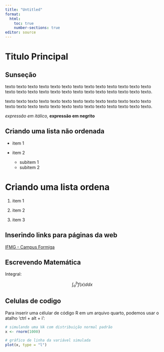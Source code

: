 ```yaml
---
title: "Untitled"
format:
  html: 
    toc: true
    number-sections: true
editor: source
---
```


# Titulo Principal 

## Sunseção

texto texto texto texto texto texto texto texto texto texto texto texto texto
texto texto texto texto texto texto texto texto texto texto texto texto texto.

texto texto texto texto texto texto texto texto texto texto texto texto texto
texto texto texto texto texto texto texto texto texto texto texto texto texto.

*expressão em itálico,* **expressão em negrito**


## Criando uma lista não ordenada

- item 1

- item 2

    - subitem 1
    - subitem 2
    
# Criando uma lista ordena

1. item 1
 
2. item 2

3. item 3


## Inserindo links para páginas da web

[IFMG - Campus Formiga](https://www.formiga.ifmg.edu.br/){target="_blank"}


## Escrevendo Matemática
Integral:

$$
\int_{a}^{b} f(x) ddx
$$


## Celulas de codigo

Para inserir uma célular  de código R em um arquivo quarto, podemos usar o atalho 'ctrl + alt + i':


```r
# simulando uma VA com distribuição normal padrão
x <- rnorm(1000)

# gráfico de linha da variável simulada
plot(x, type = "l")
```






